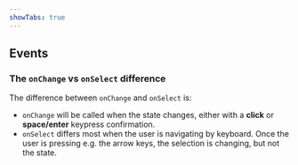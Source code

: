 ```yaml
---
showTabs: true
---
```



## Events

<PropertiesTable props={DropdownEvents} />

### The `onChange` vs `onSelect` difference

The difference between `onChange` and `onSelect` is:

- `onChange` will be called when the state changes, either with a **click** or **space/enter** keypress confirmation.
- `onSelect` differs most when the user is navigating by keyboard. Once the user is pressing e.g. the arrow keys, the selection is changing, but not the state.
